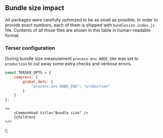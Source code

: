 
## Bundle size impact

All packages were carefully optimized to be as small as possible.
In order to provide exact numbers, each of them is shipped with `bundlesize.index.js` file.
Contents of all those files are shown in this table in human-readable format.

<SizesTable />

### Terser configuration

During bundle size measurement `process.env.NODE_ENV` was set to `production`
to cut away some extra checks and verbose errors.

```jsx
const TERSER_OPTS = {
    compress: {
        global_defs: {
            "process.env.NODE_ENV": "production"
        }
    }
};
```

    <>
        <CommonHead title="Bundle size" />
        {children}
    </>
);

